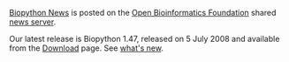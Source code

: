 [http://news.open-bio.org/news/category/obf-projects/biopython/ Biopython News] is posted on the [[obf:OBF|Open Bioinformatics Foundation]] shared [http://news.open-bio.org/news/ news server].

Our latest release is Biopython 1.47, released on 5 July 2008 and available from the [[Download]] page.  See [http://biopython.open-bio.org/SRC/biopython/NEWS what's new].